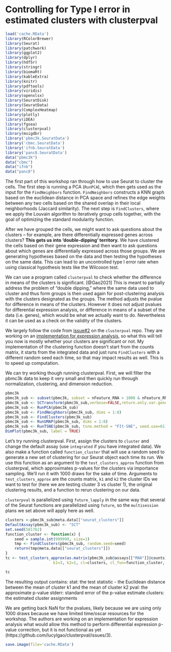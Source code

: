 # Controlling for Type I error in estimated clusters with clusterpval
```r
load('cache.RData')
library(RColorBrewer)
library(Seurat)
library(patchwork)
library(ggplot2)
library(dplyr)
library(hdf5r)
library(stringr)
library(biomaRt)
library(kableExtra)
library(knitr)
library(pdftools)
library(viridis)
library(openxlsx)
library(SeuratDisk)
library(SeuratData)
library(ComplexHeatmap)
library(plotly)
library(iDEA)
library(fgsea)
library(clusterpval)
library(msigdbr)
library('pbmc3k.SeuratData')
library('cbmc.SeuratData')
library('ifnb.SeuratData')
library('panc8.SeuratData')
data("pbmc3k")
data("cbmc")
data("ifnb")
data("panc8")
```
The first part of this workshop ran through how to use Seurat to cluster the cells. The first step is running a PCA (`RunPCA`), which then gets used as the input for the `FindNeighbors` function. `FindNeighbors` constructs a KNN graph based on the euclidean distance in PCA space and refines the edge weights between any two cells based on the shared overlap in their local neighborhoods (Jaccard similarity). The next step is `FindClusters`, where we apply the Louvain algorithm to iteratively group cells together, with the goal of optimizing the standard modularity function. 

After we have grouped the cells, we might want to ask questions about the clusters -- for example, are there differentially expressed genes across clusters? **This gets us into 'double-dipping' territory.** We have clustered the cells based on their gene expression and then want to ask questions about which genes are differentially expressed across those groups. We are generating hypotheses based on the data and then testing the hypotheses on the same data. This can lead to an uncontrolled type I error rate when using classical hypothesis tests like the Wilcoxon test. 

We can use a program called `clusterpval` to check whether the difference in means of the clusters is significant. [@Gao2021] This is meant to partially address the problem of "double dipping," where the same data used to cluster and thus form groups is then used again for post-clustering analysis with the clusters designated as the groups. The method adjusts the pvalue for difference in means of the clusters. However it does not adjust pvalues for differential expression analysis, or difference in means of a subset of the data (i.e. genes), which would be what we actually want to do. Nevertheless it can be used as a check on the validity of the clusters.

We largely follow the code from [issue#2](https://github.com/lucylgao/clusterpval/issues/2) on the `clusterpval` repo. They are working on an [implementation for expression analysis](https://github.com/lucylgao/clusterpval/issues/3), so what this will tell you now is mostly whether your clusters are significant or not. My implementation of the clustering function doesn't start from the counts matrix, it starts from the integrated data and just runs `FindClusters` with a different random seed each time, so that may impact results as well. This is to speed up computation.

We can try working though running clusterpval. First, we will filter the pbmc3k data to keep it very small and then quickly run through normalization, clustering, and dimension reduction.


```r
pbmc3k
pbmc3k_sub <- subset(pbmc3k, subset = nFeature_RNA > 1000 & nFeature_RNA < 7000 )
pbmc3k_sub <- SCTransform(pbmc3k_sub,verbose=FALSE,return.only.var.genes = FALSE)
pbmc3k_sub <- RunPCA(pbmc3k_sub)
pbmc3k_sub <- FindNeighbors(pbmc3k_sub, dims = 1:8)
pbmc3k_sub <- FindClusters(pbmc3k_sub)
pbmc3k_sub <- RunUMAP(pbmc3k_sub, dims = 1:8)
pbmc3k_sub <- RunTSNE(pbmc3k_sub, tsne.method = "FIt-SNE", seed.use=61)
DimPlot(pbmc3k_sub, label = TRUE)

```

Let's try running clusterpval. First, assign the clusters to `cluster` and change the default assay (use `integrated` if you have integrated data). We also make a function called `function_cluster` that will use a random seed to generate a new set of clustering for our Seurat object each time its run. We use this function as an argument to the `test_clusters_approx` function from clusterpval, which approximates p-values for the clusters via importance sampling. We'll run it with 1000 draws for the sake of time. Arguments to `test_clusters_approx` are the counts matrix, `k1` and `k2` the cluster IDs we want to test for (here we are testing cluster 3 vs cluster 1), the original clustering results, and a function to rerun clustering on our data.

`clusterpval` is parallelized using `future_lapply` in the same way that several of the Seurat functions are parallelized using `future`, so the `multisession` plans we set above will apply here as well.

```r
clusters <-pbmc3k_sub@meta.data[["seurat_clusters"]]
DefaultAssay(pbmc3k_sub) <- "SCT"
set.seed(581762)
function_cluster <- function(x) {
    seed = sample.int(999999, size=1)
    tmp <- FindClusters(pbmc3k_sub, random.seed=seed)
    return(tmp@meta.data[["seurat_clusters"]])
}
tc <- test_clusters_approx(as.matrix(pbmc3k_sub@assays[["RNA"]]@counts),
                     k1=3, k2=1, cl=clusters, cl_fun=function_cluster, ndraws=1000)
```

```r
tc
```
The resulting output contains:
stat: the test statistic - the Euclidean distance between the mean of cluster k1 and the mean of cluster k2
pval: the approximate p-value
stderr: standard error of the p-value estimate
clusters: the estimated cluster assignments

We are getting back NaN for the pvalues, likely because we are using only 1000 draws because we have limited time/oscar resources for the workshop.
The authors are working on an implementation for expression analysis what would allow this method to perform differential expression p-value correction, but it is not functional as yet (https://github.com/lucylgao/clusterpval/issues/3).


```r
save.image(file='cache.RData')
```
